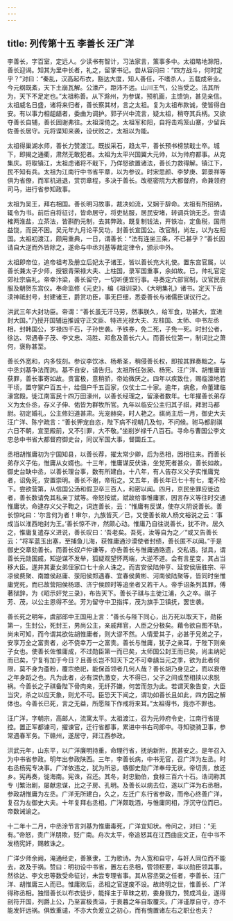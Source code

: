 ```yaml
---
---
---
```

title: 列传第十五 李善长 汪广洋
---

李善长，字百室，定远人。少读书有智计，习法家言，策事多中。太祖略地滁阳，善长迎谒。知其为里中长者，礼之，留掌书记。尝从容问曰：“四方战斗，何时定乎？”对曰：“秦乱，汉高起布衣，豁达大度，知人善任，不嗜杀人，五载成帝业。今元纲既紊，天下土崩瓦解。公濠产，距沛不远。山川王气，公当受之。法其所为，天下不足定也。”太祖称善。从下滁州，为参谋，预机画，主馈饷，甚见亲信。太祖威名日盛，诸将来归者，善长察其材，言之太祖。复为太祖布款诚，使皆得自安。有以事力相龃龉者，委曲为调护。郭子兴中流言，疑太祖，稍夺其兵柄。又欲夺善长自辅，善长固谢弗往。太祖深倚之。太祖军和阳，自将击鸡笼山寨，少留兵佐善长居守。元将谍知来袭，设伏败之，太祖以为能。

太祖得巢湖水师，善长力赞渡江。既拔采石，趋太平，善长预书榜禁戢士卒。城下，即揭之通衢，肃然无敢犯者。太祖为太平兴国翼大元帅，以为帅府都事。从克集庆。将取镇江，太祖虑诸将不戢下，乃佯怒欲置诸法，善长力救得解。镇江下，民不知有兵。太祖为江南行中书省平章，以为参议。时宋思颜、李梦庚、郭景祥等俱为省僚，而军机进退，赏罚章程，多决于善长。改枢密院为大都督府，命兼领府司马，进行省参知政事。

太祖为吴王，拜右相国。善长明习故事，裁决如流，又娴于辞命。太祖有所招纳，辄令为书。前后自将征讨，皆命居守，将吏帖服，居民安堵，转调兵饷无乏。尝请榷两淮盐，立茶法，皆斟酌元制，去其弊政。既复制钱法，开铁冶，定鱼税，国用益饶，而民不困。吴元年九月论平吴功，封善长宣国公。改官制，尚左，以为左相国。太祖初渡江，颇用重典，一日，谓善长：“法有连坐三条，不已甚乎？”善长因请自大逆而外皆除之，遂命与中丞刘基等裁定律令，颁示中外。

太祖即帝位，追帝祖考及册立后妃太子诸王，皆以善长充大礼使。置东宫官属，以善长兼太子少师，授银青荣禄大夫、上柱国，录军国重事，余如故。已，帅礼官定郊社宗庙礼。帝幸汴梁，善长留守，一切听便宜行事。寻奏定六部官制，议官民丧服及朝贺东宫仪。奉命监修《元史》，编《祖训录》、《大明集礼》诸书。定天下岳渎神祗封号，封建诸王，爵赏功臣，事无巨细，悉委善长与诸儒臣谋议行之。

洪武三年大封功臣。帝谓：“善长虽无汗马劳，然事朕久，给军食，功甚大，宜进封大国。”乃授开国辅运推诚守正文臣、特进光禄大夫、左柱国、太师、中书左丞相，封韩国公，岁禄四千石，子孙世袭。予铁券，免二死，子免一死。时封公者，徐达、常遇春子茂、李文忠、冯胜、邓愈及善长六人。而善长位第一，制词比之萧何，褒称甚至。

善长外宽和，内多忮刻。参议李饮冰、杨希圣，稍侵善长权，即按其罪奏黜之。与中丞刘基争法而訽。基不自安，请告归。太祖所任张昶、杨宪、汪广洋、胡惟庸皆获罪，善长事寄如故。贵富极，意稍骄，帝始微厌之。四年以疾致仕，赐临濠地若干顷，置守冢户百五十，给佃户千五百家，仪仗士二十家。逾年，病愈，命董建临濠宫殿。徙江南富民十四万田濠州，以善长经理之，留濠者数年。七年擢善长弟存义为太仆丞，存义子伸、佑皆为群牧所官。九年以临安公主归其子祺，拜驸马都尉。初定婚礼，公主修妇道甚肃。光宠赫奕，时人艳之。祺尚主后一月，御史大夫汪广洋、陈宁疏言：“善长狎宠自恣，陛下病不视朝几及旬，不问候。驸马都尉祺六日不朝，宣至殿前，又不引罪，大不敬。”坐削岁禄千八百石。寻命与曹国公李文忠总中书省大都督府御史台，同议军国大事，督圜丘工。

丞相胡惟庸初为宁国知县，以善长荐，擢太常少卿，后为丞相，因相往来。而善长弟存义子佑，惟庸从女婿也。十三年，惟庸谋反伏诛，坐党死者甚众，善长如故。御史台缺中丞，以善长理台事，数有所建白。十八年，有人告存义父子实惟庸党者，诏免死，安置崇明。善长不谢，帝衔之。又五年，善长年已七十有七，耄不检下。尝欲营第，从信国公汤和假卫卒三百人，和密以闻。四月，京民坐罪应徙边者，善长数请免其私亲丁斌等。帝怒按斌，斌故给事惟庸家，因言存义等往时交通惟庸状。命逮存义父子鞫之，词连善长，云：“惟庸有反谋，使存义阴说善长。善长惊叱曰：‘尔言何为者！审尔，九族皆灭／已，又使善长故人杨文裕说之云：‘事成当以淮西地封为王。’善长惊不许，然颇心动。惟庸乃自往说善长，犹不许。居久之，惟庸复遣存义进说，善长叹曰：‘吾老矣。吾死，汝等自为之／”或又告善长云：“将军蓝玉出塞，至捕鱼儿海，获惟庸通沙漠使者封绩，善长匿不以闻。”于是御史交章劾善长。而善长奴卢仲谦等，亦告善长与惟庸通赂遗，交私语。狱具，谓善长元勋国戚，知逆谋不发举，狐疑观望怀两端，大逆不道。会有言星变，其占当移大臣。遂并其妻女弟侄家口七十余人诛之。而吉安侯陆仲亨、延安侯唐胜宗、平凉侯费聚、南雄侯赵庸、荥阳侯郑遇春、宜春侯黄彬、河南侯陆聚等，皆同时坐惟庸党死，而已故营阳侯杨璟、济宁侯顾时等追坐者又若干人。帝手诏条列其罪，傅著狱辞，为《昭示奸党三录》，布告天下。善长子祺与主徙江浦，久之卒。祺子芳、茂，以公主恩得不坐。芳为留守中卫指挥，茂为旗手卫镇抚，罢世袭。

善长死之明年，虞部郎中王国用上言：“善长与陛下同心，出万死以取天下，勋臣第一，生封公，死封王，男尚公主，亲戚拜官，人臣之分极矣。藉令欲自图不轨，尚未可知，而今谓其欲佐胡惟庸者，则大谬不然。人情爱其子，必甚于兄弟之子，安享万全之富贵者，必不侥幸万一之富贵。善长与惟庸，犹子之亲耳，于陛下则亲子女也。使善长佐惟庸成，不过勋臣第一而已矣，太师国公封王而已矣，尚主纳妃而已矣，宁复有加于今日？且善长岂不知天下之不可幸龋当元之季，欲为此者何限，莫不身为齑粉，覆宗绝祀，能保首领者几何人哉？善长胡乃身见之，而以衰倦之年身蹈之也。凡为此者，必有深仇激变，大不得已，父子之间或至相挟以求脱祸。今善长之子祺备陛下骨肉亲，无纤芥嫌，何苦而忽为此。若谓天象告变，大臣当灾，杀之以应天象，则尤不可。臣恐天下闻之，谓功如善长且如此，四方因之解体也。今善长已死，言之无益，所愿陛下作戒将来耳。”太祖得书，竟亦不罪也。

汪广洋，字朝宗，高邮人，流寓太平。太祖渡江，召为元帅府令史，江南行省提控。置正军都谏司，擢谏官，迁行省都事，累进中书右司郎中。寻知骁骑卫事，参常遇春军务。下赣州，遂居守，拜江西参政。

洪武元年，山东平，以广洋廉明持重，命理行省，抚纳新附，民甚安之。是年召入为中书省参政。明年出参政陕西。三年，李善长病，中书无官，召广洋为左丞。时右丞杨宪专决事。广洋依违之，犹为所忌，嗾御史劾广洋奉母无状。帝切责，放还乡。宪再奏，徙海南。宪诛，召还。其冬，封忠勤伯，食禄三百六十石。诰词称其专刂繁治剧，屡献忠谋，比之子房、孔明。及善长以病去位，遂以广洋为右丞相，参政胡惟庸为左丞。广洋无所建白，久之，左迁广东行省参政，而帝心终善广洋，复召为左御史大夫。十年复拜右丞相。广洋颇耽酒，与惟庸同相，浮沉守位而已。帝数诫谕之。

十二年十二月，中丞涂节言刘基为惟庸毒死，广洋宜知状。帝问之，对曰：“无有。”帝怒，责广洋朋欺，贬广南。舟次太平，帝追怒其在江西曲庇文正，在中书不发杨宪奸，赐敕诛之。

广洋少师余阙，淹通经史，善篆隶，工为歌诗。为人宽和自守，与奸人同位而不能去，故及于祸。赞曰：明初设中书省，置左右丞相，管领枢要，率以勋臣领其事。然徐达、李文忠等数受命征讨，未尝专理省事。其从容丞弼之任者，李善长、汪广洋、胡惟庸三人而已。惟庸败后，丞相之官遂废不设。故终明之世，惟善长、广洋得称丞相。独惜善长以布衣徒步，能择主于草昧之初，委身戮力，赞成鸿业，遂得剖符开国，列爵上公，乃至富极贵溢，于衰暮之年自取覆灭。广洋谨厚自守，亦不能发奸远祸。俱致重谴，不亦大负爰立之初心，而有愧置诸左右之职业也夫？

